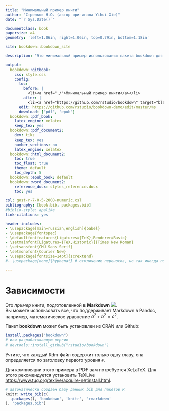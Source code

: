 ```yaml
--- 
title: "Минимальный пример книги"
author: "Стрелков Н.О. (автор оригинала Yihui Xie)"
date: "`r Sys.Date()`"

documentclass: book
papersize: a4
geometry: 'left=1.06in, right=1.06in, top=0.79in, bottom=1.18in'

site: bookdown::bookdown_site

description: "Это минимальный пример использования пакета bookdown для подготовки книги. Выходной формат для этого примера - bookdown::gitbook."

output:
  bookdown::gitbook:
    css: style.css
    config:
      toc:
        before: |
          <li><a href="./">Минимальный пример книги</a></li>
        after: |
          <li><a href="https://github.com/rstudio/bookdown" target="blank">подготовлено с использованием bookdown</a></li>
      edit: https://github.com/rstudio/bookdown-demo/edit/master/%s
      download: ["pdf", "epub"]
  bookdown::pdf_book:
    latex_engine: xelatex
    keep_tex: yes
  bookdown::pdf_document2:
    dev: tikz
    keep_tex: yes
    number_sections: no
    latex_engine: xelatex
  bookdown::html_document2: 
    toc: true
    toc_float: true
    theme: default
    toc_depth: 5
  bookdown::epub_book: default
  bookdown::word_document2:
    reference_docx: styles_reference.docx
    toc: yes

csl: gost-r-7-0-5-2008-numeric.csl
bibliography: [book.bib, packages.bib]
#biblio-style: apalike
link-citations: yes

header-includes:
- \usepackage[main=russian,english]{babel}
- \usepackage{fontspec}
- \defaultfontfeatures{Ligatures={TeX},Renderer=Basic}
- \setmainfont[Ligatures={TeX,Historic}]{Times New Roman}
- \setsansfont{CMU Sans Serif}
- \setmonofont{Courier New}
- \usepackage[fontsize=14pt]{scrextend}
#- \usepackage[none]{hyphenat} # отключение переносов, но так иногда получаются некоторые строки, выходящие за поля

---
```


# Зависимости

Это _пример_ книги, подготовленной в **Markdown** ![](figs/Markdown-mark.svg.png).  
Вы можете использовать все, что поддерживает Markdown в Pandoc, например, математическое уравнение  $a^2 + b^2 = c^2$.

Пакет **bookdown** может быть установлен из CRAN или Github:

```r
install.packages("bookdown")
# или разрабатываемую версию
# devtools::install_github("rstudio/bookdown")
```

Учтите, что каждый Rdm-файл содержит только одну главу, она определяется по заголовку первого уровня `#`.

Для компиляции этого примера в PDF вам потребуется XeLaTeX. Для этого рекомендуется установить TeXLive <https://www.tug.org/texlive/acquire-netinstall.html>.

```r
# автоматически создаем базу данных bib для пакетов R
knitr::write_bib(c(
  .packages(), 'bookdown', 'knitr', 'rmarkdown'
), 'packages.bib')
```
